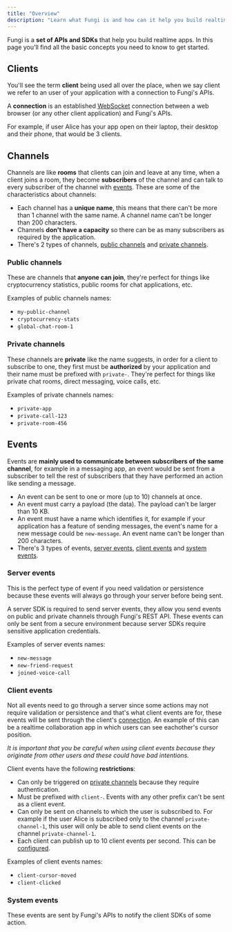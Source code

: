 ```yaml
---
title: "Overview"
description: "Learn what Fungi is and how can it help you build realtime apps."
---
```



Fungi is a **set of APIs and SDKs** that help you build realtime apps. In this page you'll find all the basic concepts you need to know to get started.

## Clients

You'll see the term **client** being used all over the place, when we say client we refer to an user of your application with a connection to Fungi's APIs.

A **connection** is an established [WebSocket](https://wikipedia.org/wiki/WebSocket) connection between a web browser (or any other client application) and Fungi's APIs.

For example, if user Alice has your app open on their laptop, their desktop and their phone, that would be 3 clients.

## Channels

Channels are like **rooms** that clients can join and leave at any time, when a client joins a room, they become **subscribers** of the channel and can talk to every subscriber of the channel with [events](#events). These are some of the characteristics about channels:

- Each channel has a **unique name**, this means that there can't be more than 1 channel with the same name. A channel name can't be longer than 200 characters.
- Channels **don't have a capacity** so there can be as many subscribers as required by the application.
- There's 2 types of channels, [public channels](#public-channels) and [private channels](#private-channels).

### Public channels

These are channels that **anyone can join**, they're perfect for things like cryptocurrency statistics, public rooms for chat applications, etc.

Examples of public channels names:

- `my-public-channel`
- `cryptocurrency-stats`
- `global-chat-room-1`

### Private channels

These channels are **private** like the name suggests, in order for a client to subscribe to one, they first must be **authorized** by your application and their name must be prefixed with `private-`. They're perfect for things like private chat rooms, direct messaging, voice calls, etc.

Examples of private channels names:

- `private-app`
- `private-call-123`
- `private-room-456`

## Events

Events are **mainly used to communicate between subscribers of the same channel**, for example in a messaging app, an event would be sent from a subscriber to tell the rest of subscribers that they have performed an action like sending a message.

- An event can be sent to one or more (up to 10) channels at once.
- An event must carry a payload (the data). The payload can't be larger than 10 KB.
- An event must have a name which identifies it, for example if your application has a feature of sending messages, the event's name for a new message could be `new-message`. An event name can't be longer than 200 characters.
- There's 3 types of events, [server events](#server-events), [client events](#client-events) and [system events](#system-events).

### Server events

This is the perfect type of event if you need validation or persistence because these events will always go through your server before being sent.

A server SDK is required to send server events, they allow you send events on public and private channels through Fungi's REST API. These events can only be sent from a secure environment because server SDKs require sensitive application credentials.

Examples of server events names:

- `new-message`
- `new-friend-request`
- `joined-voice-call`

### Client events

Not all events need to go through a server since some actions may not require validation or persistence and that's what client events are for, these events will be sent through the client's [connection](#clients). An example of this can be a realtime collaboration app in which users can see eachother's cursor position.

_It is important that you be careful when using client events because they originate from other users and these could have bad intentions._

Client events have the following **restrictions**:

- Can only be triggered on [private channels](#private-channels) because they require authentication.
- Must be prefixed with `client-`. Events with any other prefix can't be sent as a client event.
- Can only be sent on channels to which the user is subscribed to. For example if the user Alice is subscribed only to the channel `private-channel-1`, this user will only be able to send client events on the channel `private-channel-1`.
- Each client can publish up to 10 client events per second. This can be [configured](/docs/01-getting-started/02-installation#websocket-api).

Examples of client events names:

- `client-cursor-moved`
- `client-clicked`

### System events

These events are sent by Fungi's APIs to notify the client SDKs of some action.

<SystemEvents />
